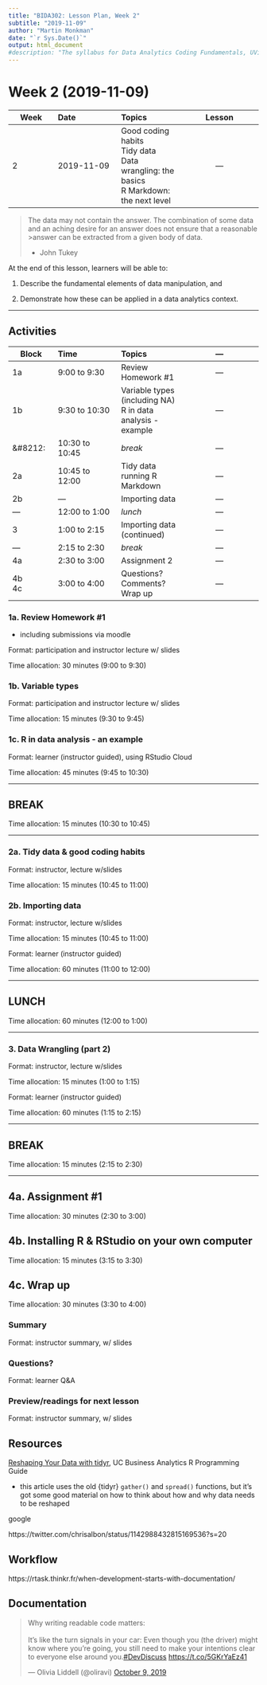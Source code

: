 ```yaml
---
title: "BIDA302: Lesson Plan, Week 2"
subtitle: "2019-11-09"
author: "Martin Monkman"
date: "`r Sys.Date()`"
output: html_document
#description: "The syllabus for Data Analytics Coding Fundamentals, UVic BIDA302"
---
```


# Week 2 (2019-11-09)


| Week      | Date | Topics   | Lesson |
|---        |:---  |:---      |:---:  |
|2          | 2019-11-09 | Good coding habits <br> Tidy data <br> Data wrangling: the basics <br> R Markdown: the next level | &#8212; |


>The data may not contain the answer. The combination of some data and an aching desire for an answer does not ensure that a reasonable >answer can be extracted from a given body of data.
>
>- John Tukey



At the end of this lesson, learners will be able to:

1. Describe the fundamental elements of data manipulation, and 

2. Demonstrate how these can be applied in a data analytics context.


***

## Activities

| Block      | Time           | Topics  | &#8212; |
|---         |:---            |:---     |:---:  |
|1a          | 9:00 to 9:30   | Review Homework #1  | &#8212; |
|1b          | 9:30 to 10:30  | Variable types (including NA) <br> R in data analysis - example  | &#8212; |
|&#8212:     | 10:30 to 10:45 | _break_ | &#8212; |
|2a          | 10:45 to 12:00 | Tidy data <br> running R Markdown | &#8212; |
|2b          | &#8212;        | Importing data | &#8212; |
|&#8212;     | 12:00 to 1:00  | _lunch_ | &#8212; |
|3           | 1:00 to 2:15   | Importing data (continued) | &#8212; |
|&#8212;     | 2:15 to 2:30   | _break_ | &#8212; |
|4a          | 2:30 to 3:00   | Assignment 2 | &#8212; |
|4b <br> 4c  | 3:00 to 4:00   | Questions? Comments? <br> Wrap up | &#8212; |



### 1a. Review Homework #1

* including submissions via moodle

Format: participation and instructor lecture w/ slides

Time allocation: 30 minutes (9:00 to 9:30)


### 1b. Variable types 

Format: participation and instructor lecture w/ slides

Time allocation: 15 minutes (9:30 to 9:45)


### 1c. R in data analysis - an example

Format: learner (instructor guided), using RStudio Cloud

Time allocation: 45 minutes (9:45 to 10:30)



***

## BREAK

Time allocation: 15 minutes (10:30 to 10:45)

***

### 2a. Tidy data & good coding habits

Format: instructor, lecture w/slides

Time allocation: 15 minutes (10:45 to 11:00)


### 2b. Importing data

Format: instructor, lecture w/slides

Time allocation: 15 minutes (10:45 to 11:00)



Format: learner (instructor guided)

Time allocation: 60 minutes (11:00 to 12:00)

***

## LUNCH

Time allocation: 60 minutes (12:00 to 1:00)

***

### 3. Data Wrangling (part 2)

Format: instructor, lecture w/slides

Time allocation: 15 minutes (1:00 to 1:15)


Format: learner (instructor guided)

Time allocation: 60 minutes (1:15 to 2:15)


***

## BREAK

Time allocation: 15 minutes (2:15 to 2:30)


***

## 4a. Assignment #1

Time allocation: 30 minutes (2:30 to 3:00)


## 4b. Installing R & RStudio on your own computer

Time allocation: 15 minutes (3:15 to 3:30)


## 4c. Wrap up

Time allocation: 30 minutes (3:30 to 4:00)

### Summary

Format: instructor summary, w/ slides

### Questions?

Format: learner Q&A

### Preview/readings for next lesson

Format: instructor summary, w/ slides





## Resources

[Reshaping Your Data with tidyr](https://uc-r.github.io/tidyr), UC Business Analytics R Programming Guide

* this article uses the old {tidyr} `gather()` and `spread()` functions, but it's got some good material on how to think about how and why data needs to be reshaped





google

https://twitter.com/chrisalbon/status/1142988432815169536?s=20


## Workflow

https://rtask.thinkr.fr/when-development-starts-with-documentation/


## Documentation

<blockquote class="twitter-tweet"><p lang="en" dir="ltr">Why writing readable code matters:<br><br>It’s like the turn signals in your car: Even though you (the driver) might know where you’re going, you still need to make your intentions clear to everyone else around you.<a href="https://twitter.com/hashtag/DevDiscuss?src=hash&amp;ref_src=twsrc%5Etfw">#DevDiscuss</a> <a href="https://t.co/5GKrYaEz41">https://t.co/5GKrYaEz41</a></p>&mdash; Olivia Liddell (\@oliravi) <a href="https://twitter.com/oliravi/status/1181741102447116288?ref_src=twsrc%5Etfw">October 9, 2019</a></blockquote> <script async src="https://platform.twitter.com/widgets.js" charset="utf-8"></script> 










